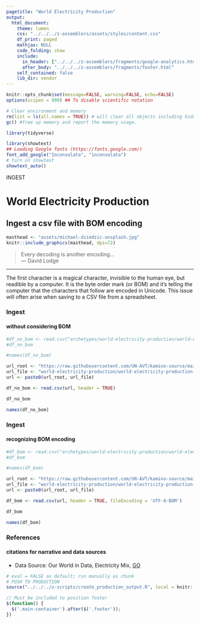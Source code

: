 ```yaml
---
pagetitle: "World Electricity Production"
output: 
  html_document:
    theme: lumen
    css: "../../../z-assemblers/assets/styles/content.css"
    df_print: paged
    mathjax: NULL
    code_folding: show
    include:
      in_header: ["../../../z-assemblers/fragments/google-analytics.html", "../../../z-assemblers/fragments/header.html"]
      after_body: "../../../z-assemblers/fragments/footer.html"
    self_contained: false
    lib_dir: vendor
---
```


```r

knitr::opts_chunk$set(message=FALSE, warning=FALSE, echo=FALSE)
options(scipen = 999) ## To disable scientific notation

# Clear environment and memory
rm(list = ls(all.names = TRUE)) # will clear all objects including hidden objects.
gc() #free up memory and report the memory usage.

library(tidyverse)

library(showtext)
## Loading Google fonts (https://fonts.google.com/)
font_add_google("Inconsolata", "inconsolata")
# turn on showtext
showtext_auto()

```

<div class="activity">
INGEST  
</div>

# World Electricity Production
## Ingest a csv file with BOM encoding

```r

masthead <- "assets/michael-dziedzic-unsplash.jpg"
knitr::include_graphics(masthead, dpi=72)

```

> Every decoding is another encoding...\
--- David Lodge\

***

The first character is a magical character, invisible to the human eye, but readible by a computer. It is the byte order mark (or BOM) and it’s telling the computer that the characters that follow are encoded in Unicode. This issue will often arise when saving to a CSV file from a spreadsheet.

### Ingest
#### without considering BOM

```r

#df_no_bom <- read.csv("archetypes/world-electricity-production/world-electricity-production-bom.csv", header = TRUE, stringsAsFactors = FALSE)
#df_no_bom

#names(df_no_bom)

url_root <- "https://raw.githubusercontent.com/UN-AVT/kamino-source/main/sources/0-shared/data/"
url_file <- "world-electricity-production/world-electricity-production-bom.csv"
url <- paste0(url_root, url_file)

df_no_bom <- read.csv(url, header = TRUE)

df_no_bom

names(df_no_bom)
```


### Ingest
#### recognizing BOM encoding


```r

#df_bom <- read.csv("archetypes/world-electricity-production/world-electricity-production-bom.csv", header = TRUE, stringsAsFactors = FALSE, fileEncoding = 'UTF-8-BOM')
#df_bom

#names(df_bom)

url_root <- "https://raw.githubusercontent.com/UN-AVT/kamino-source/main/sources/0-shared/data/"
url_file <- "world-electricity-production/world-electricity-production-bom.csv"
url <- paste0(url_root, url_file)

df_bom <- read.csv(url, header = TRUE, fileEncoding = 'UTF-8-BOM')

df_bom

names(df_bom)

```


### References
#### citations for narrative and data sources

* Data Source: Our World in Data, Electricity Mix, [GO](https://ourworldindata.org/electricity-mix){target="_blank"}


```r

# eval = FALSE as default; run manually as chunk
# PUSH TO PRODUCTION
source("../../../z-scripts/create_production_output.R", local = knitr::knit_global())

```


```js

// Must be included to position footer
$(function() {
  $('.main-container').after($('.footer'));
})

```

